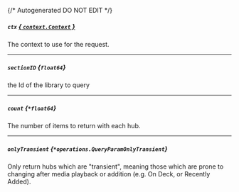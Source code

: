 {/* Autogenerated DO NOT EDIT  */}

##### `ctx` [*{ `context.Context` }*](https://pkg.go.dev/context#Context)
The context to use for the request.

---
##### `sectionID` *{`float64`}*
the Id of the library to query

---
##### `count` *{`*float64`}*
The number of items to return with each hub.

---
##### `onlyTransient` *{`*operations.QueryParamOnlyTransient`}*
Only return hubs which are "transient", meaning those which are prone to changing after media playback or addition (e.g. On Deck, or Recently Added).
<Collapsible openLabel={Labels.showProperties} closeLabel={Labels.hideProperties}>
    <QueryParamOnlyTransient/>
</Collapsible>


